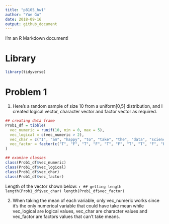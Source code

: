 ```yaml
---
title: "p8105_hw1"
author: "Yue Gu"
date: 2018-09-16
output: github_document
---
```


I'm an R Markdown document! 

# Library
```r
library(tidyverse)
```

# Problem 1

1. Here's a random sample of size 10 from a uniform[0,5] distribution,
and I created logical vector, character vector and factor vector as required.

```r
## creating data frame
Prob1_df = tibble(
  vec_numeric = runif(10, min = 0, max = 5),
  vec_logical = c(vec_numeric > 2),
  vec_char = c("I", "am", "happy", "to", "take", "the", "data", "science", "course", "today"),
  vec_factor = factor(c("T", "F", "T", "F", "T", "F", "T", "T", "F", "F"))
)

## examine classes
class(Prob1_df$vec_numeric)
class(Prob1_df$vec_logical)
class(Prob1_df$vec_char)
class(Prob1_df$vec_factor)
```

Length of the vector shown below:
  ```r
## getting length
length(Prob1_df$vec_char)
length(Prob1_df$vec_factor)
```

2. When taking the mean of each variable, only vec_numeric works since it's the only numerical variable that could have take mean while vec_logical are logical values, vec_char are character values and vec_factor are factors values that can't take means.






